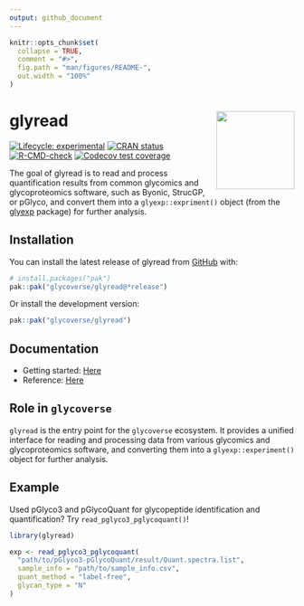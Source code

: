```yaml
---
output: github_document
---
```


<!-- README.md is generated from README.Rmd. Please edit that file -->

```r
knitr::opts_chunk$set(
  collapse = TRUE,
  comment = "#>",
  fig.path = "man/figures/README-",
  out.width = "100%"
)
```

# glyread <a href="https://glycoverse.github.io/glyread/"><img src="man/figures/logo.png" align="right" height="138" /></a>

<!-- badges: start -->
[![Lifecycle: experimental](https://img.shields.io/badge/lifecycle-experimental-orange.svg)](https://lifecycle.r-lib.org/articles/stages.html#experimental)
[![CRAN status](https://www.r-pkg.org/badges/version/glyread)](https://CRAN.R-project.org/package=glyread)
[![R-CMD-check](https://github.com/glycoverse/glyread/actions/workflows/R-CMD-check.yaml/badge.svg)](https://github.com/glycoverse/glyread/actions/workflows/R-CMD-check.yaml)
[![Codecov test coverage](https://codecov.io/gh/glycoverse/glyread/graph/badge.svg)](https://app.codecov.io/gh/glycoverse/glyread)
<!-- badges: end -->

The goal of glyread is to read and process quantification results from
common glycomics and glycoproteomics software, such as Byonic, StrucGP,
or pGlyco, and convert them into a `glyexp::expriment()` object 
(from the [glyexp](https://github.com/glycoverse/glyexp) package)
for further analysis.

## Installation

You can install the latest release of glyread from [GitHub](https://github.com/) with:

``` r
# install.packages("pak")
pak::pak("glycoverse/glyread@*release")
```

Or install the development version:

``` r
pak::pak("glycoverse/glyread")
```

## Documentation

- Getting started: [Here](https://glycoverse.github.io/glyread/articles/glyread.html)
- Reference: [Here](https://glycoverse.github.io/glyread/reference/index.html)

## Role in `glycoverse`

`glyread` is the entry point for the `glycoverse` ecosystem.
It provides a unified interface for reading and processing data from
various glycomics and glycoproteomics software, and converting them
into a `glyexp::experiment()` object for further analysis.

## Example

Used pGlyco3 and pGlycoQuant for glycopeptide identification and quantification?
Try `read_pglyco3_pglycoquant()`!

```R
library(glyread)

exp <- read_pglyco3_pglycoquant(
  "path/to/pGlyco3-pGlycoQuant/result/Quant.spectra.list",
  sample_info = "path/to/sample_info.csv",
  quant_method = "label-free",
  glycan_type = "N"
)
```

